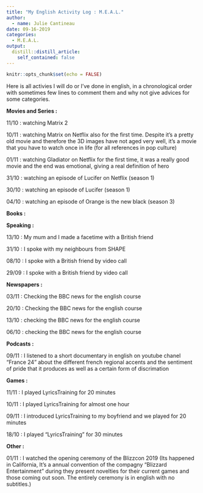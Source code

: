 ```yaml
---
title: "My English Activity Log : M.E.A.L."
author:
  - name: Julie Cantineau
date: 09-16-2019
categories: 
  - M.E.A.L.
output:
  distill::distill_article:
    self_contained: false
---
```


```r
knitr::opts_chunk$set(echo = FALSE)
```

Here is all activies I will do or I've done in english, in a chronological order with sometimes few lines to comment them and why not give advices for some categories.

**Movies and Series :** 

11/10 : watching Matrix 2

10/11 : watching Matrix on Netflix also for the first time. Despite it's a pretty old movie and therefore the 3D images have not aged very well, it's a movie that you have to watch once in life (for all references in pop culture)

01/11 : watching Gladiator on Netflix for the first time, it was a really good movie and the end was emotional, giving a real definition of hero

31/10 : watching an episode of Lucifer on Netflix (season 1)

30/10 : watching an episode of Lucifer (season 1)

04/10 : watching an episode of Orange is the new black (season 3)

**Books :** 

**Speaking :**

13/10 : My mum and I made a facetime with a British friend

31/10 : I spoke with my neighbours from SHAPE

08/10 : I spoke with a British friend by video call

29/09 : I spoke with a British friend by video call

**Newspapers :**



03/11 : Checking the BBC news for the english course

20/10 : Checking the BBC news for the english course

13/10 : checking the BBC news for the english course

06/10 : checking the BBC news for the english course

**Podcasts :**

09/11 : I listened to a short documentary in english on youtube chanel "France 24" about the different french regional accents and the sentiment of pride that it produces as well as a certain form of discrimation

**Games :**

11/11 : I played LyricsTraining for 20 minutes

10/11 : I played LyricsTraining for almost one hour

09/11 : I introduced LyricsTraining to my boyfriend and we played for 20 minutes

18/10 : I played "LyricsTraining" for 30 minutes 

**Other :**

01/11 : I watched the opening ceremony of the Blizzcon 2019 (Its happened in California, It's a annual convention of the compagny "Blizzard Entertainment" during they present novelties for their current games and those coming out soon. The entirely ceremony is in english with no subtitles.)

